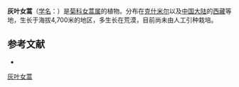 {{Speciesbox
| name = 灰叶女蒿
| status = 
| status_system = 
| image = 
| genus = Hippolytia
| species = tomentosa
| authority = (DC.) Tzvel.
}}

'''灰叶女蒿'''（[[学名|学名]]：{{lang|la|''Hippolytia tomentosa''}}）是[[菊科|菊科]][[女蒿属|女蒿属]]的植物。分布在[[克什米尔|克什米尔]]以及[[中国大陆|中国大陆]]的[[西藏|西藏]]等地，生长于海拔4,700米的地区，多生长在荒漠，目前尚未由人工引种栽培。

== 参考文献 ==
<div class="references-small">
* {{cite web| url =http://www.bioinfo.cn/db05/KmzwSpecies.php?action=view&id=4899| title =灰叶女蒿| work =《中国高等植物数据库全库》| publisher =中国科学院微生物研究所| author =昆明植物研究所| accessdate =2009-02-25| deadurl =yes| archiveurl =https://web.archive.org/web/20160305021447/http://www.bioinfo.cn/db05/KmzwSpecies.php?action=view&id=4899| archivedate =2016-03-05}}
</div>
{{Taxonbar|from=Q15231509}}

[[Category:女蒿属|灰叶女蒿]]


{{植物小作品}}